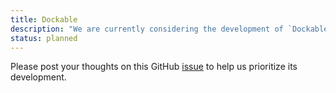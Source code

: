 ```yaml
---
title: Dockable
description: "We are currently considering the development of `Dockable`."
status: planned
---
```


Please post your thoughts on this GitHub [issue](https://github.com/yamada-ui/yamada-ui/issues/989) to help us prioritize its development.
